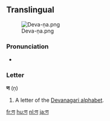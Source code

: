 {{also|प}}
==Translingual==
[[File:Deva-ṇa.png|thumb]]

===Pronunciation===
* {{IPA|/ɳə/}} {{i|may vary by language}}

===Letter===
'''ण''' (ṇ)

# A letter of the [[Devanagari alphabet]].

[[fr:ण]]
[[hu:ण]]
[[nl:ण]]
[[ja:ण]]